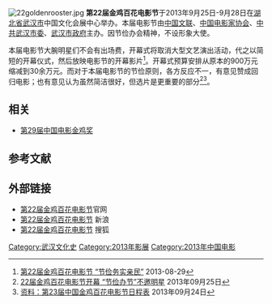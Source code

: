 [[File:22goldenrooster.jpg|thumb]]
'''第22届金鸡百花电影节'''于2013年9月25日-9月28日在[[湖北省|湖北省]][[武汉市|武汉市]]中国文化会展中心举办。本届电影节由[[中国文联|中国文联]]、[[中国电影家协会|中国电影家协会]]、[[中共武汉市委|中共武汉市委]]、[[武汉市政府|武汉市政府]]主办。因节俭办会精神，不设形象大使。

本届电影节大腕明星们不会有出场费，开幕式将取消大型文艺演出活动，代之以简短的开幕仪式，然后放映电影节的开幕影片<ref>[http://ent.xinmin.cn/2013/08/29/21704547.html 第22届金鸡百花电影节 “节俭务实亲民”] {{Wayback|url=http://ent.xinmin.cn/2013/08/29/21704547.html |date=20131029191233 }}2013-08-29</ref>。开幕式预算安排从原本的900万元缩减到30余万元。而对于本届电影节的节俭原则，各方反应不一，有意见赞成回归电影；也有意见认为虽然简洁很好，但选片是更重要的部分<ref>[http://ent.ifeng.com/movie/news/mainland/detail_2013_09/25/29879407_0.shtml 22届金鸡百花电影节开幕 “节俭办节”不邀明星] {{Wayback|url=http://ent.ifeng.com/movie/news/mainland/detail_2013_09/25/29879407_0.shtml |date=20131029192423 }}2013年09月25日</ref><ref>[http://ent.sina.com.cn/m/c/2013-09-24/11294013864.shtml 资料：第23届中国金鸡百花电影节日程表] {{Wayback|url=http://ent.sina.com.cn/m/c/2013-09-24/11294013864.shtml |date=20160304114321 }}2013年09月24日</ref>。

==相关==
*[[第29届中国电影金鸡奖|第29届中国电影金鸡奖]]

== 参考文献 ==
{{reflist}}

== 外部链接 ==
* [https://web.archive.org/web/20131029191445/http://wh2013.cjn.cn/ 第22届金鸡百花电影节]官网
* [http://ent.sina.com.cn/f/m/22goldenrooster/ 第22届金鸡百花电影节] {{Wayback|url=http://ent.sina.com.cn/f/m/22goldenrooster/ |date=20131014112203 }}新浪
* [http://yule.sohu.com/s2013/golden-rooster29/ 第22届金鸡百花电影节] {{Wayback|url=http://yule.sohu.com/s2013/golden-rooster29/ |date=20160304224048 }}搜狐

{{金鸡百花电影节}}
[[Category:武汉文化史|Category:武汉文化史]]
[[Category:2013年影展|Category:2013年影展]]
[[Category:2013年中国电影|Category:2013年中国电影]]